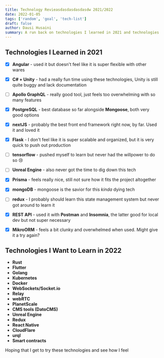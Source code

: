 ```yaml
---
title: Technology Revieasdasdasdasdasdw 2021/2022
date: 2022-01-05
tags: ['random', 'goal', 'tech-list']
draft: false
author: Dausi Husaini
summary: A run back on technologies I learned in 2021 and technologies I want to learn in 2022
---
```





## Technologies I Learned in 2021

 * [x] **Angular** - used it but doesn't feel like it is super flexible with other wares

 * [x] **C# + Unity** - had a really fun time using these technologies, Unity is still quite buggy and lack documentation

 * [ ] **Apollo GraphQL** - really good tool, just feels too overwhelming with so many features

 * [x] **PostgreSQL** - best database so far alongside **Mongoose**, both very good options

 * [x] **nextJS** - probably the best front end framework right now, by far. Used it and loved it

 * [x] **Flask** - I don't feel like it is super scalable and organized, but it is very quick to push out production

 * [ ] **tensorflow** - pushed myself to learn but never had the willpower to do so 😢

 * [ ] **Unreal Engine** - also never got the time to dig down this tech

 * [x] **Prisma** - feels really nice, still not sure how it fits the project altogether

 * [x] **mongoDB** - mongoose is the savior for this *kinda* dying tech

 * [ ] **redux** - I probably should learn this state management system but never got around to learn it

 * [x] **REST API** - used it with **Postman** and **Insomnia**, the latter good for local dev but not super necessary

 * [x] **MikroORM** - feels a bit clunky and overwhelmed when used. Might give it a try again?


## Technologies I Want to Learn in 2022

* **Rust**
* **Flutter**
* **Golang**
* **Kubernetes**
* **Docker**
* **WebSockets/Socket.io**
* **Relay**
* **webRTC**
* **PlanetScale**
* **CMS tools (DatoCMS)**
* **Unreal Engine**
* **Redux**
* **React Native**
* **CloudFlare**
* **urql**
* **Smart contracts**

Hoping that I get to try these technologies and see how I feel
